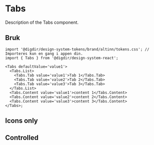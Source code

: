 


<Meta of={TabsStories} />

# Tabs

Description of the Tabs component.

<Primary />
<Controls />

## Bruk

<Information text='token' />

```tsx
import '@digdir/design-system-tokens/brand/altinn/tokens.css'; // Importeres kun en gang i appen din.
import { Tabs } from '@digdir/design-system-react';

<Tabs defaultValue='value1'>
  <Tabs.List>
    <Tabs.Tab value='value1'>Tab 1</Tabs.Tab>
    <Tabs.Tab value='value2'>Tab 2</Tabs.Tab>
    <Tabs.Tab value='value3'>Tab 3</Tabs.Tab>
  </Tabs.List>
  <Tabs.Content value='value1'>content 1</Tabs.Content>
  <Tabs.Content value='value2'>content 2</Tabs.Content>
  <Tabs.Content value='value3'>content 3</Tabs.Content>
</Tabs>;
```

## Icons only

<Canvas of={TabsStories.IconsOnly} />

## Controlled

<Canvas of={TabsStories.Controlled} />
